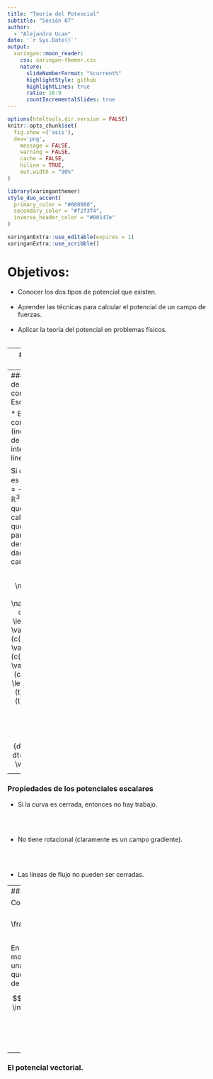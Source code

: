 ```yaml
---
title: "Teoría del Potencial"
subtitle: "Sesión 07"
author: 
  - "Alejandro Ucan"
date: '`r Sys.Date()`'
output:
  xaringan::moon_reader:
    css: xaringan-themer.css
    nature:
      slideNumberFormat: "%current%"
      highlightStyle: github
      highlightLines: true
      ratio: 16:9
      countIncrementalSlides: true
---
```


```r
options(htmltools.dir.version = FALSE)
knitr::opts_chunk$set(
  fig.show =('asis'),
  dev='png',
	message = FALSE,
	warning = FALSE,
	cache = FALSE,
	hiline = TRUE,
	out.width = "90%"
)
```

```r
library(xaringanthemer)
style_duo_accent(
  primary_color = "#000080",
  secondary_color = "#f2f3f4",
  inverse_header_color = "#00147e"
)
```

```r
xaringanExtra::use_editable(expires = 1)
xaringanExtra::use_scribble()
```
# Objetivos:

 * Conocer los dos tipos de potencial que existen. <br/><br/>
 * Aprender las técnicas para calcular el potencial de un campo de fuerzas. <br/><br/>
 * Aplicar la teoría del potencial en problemas físicos. <br/><br/>

---
# ¿Qué es un potencial?

> Un __potencial__ es un objeto que nos va a permitir derivar un campo de fuerzas.

### El potencial escalar.

> Supongamos que tenemos una región simple $D$ y una fuerza $\mathbf{F}$ definia en la región. Si existe una función $\varphi:D\to \mathbb{R}$ de tal manera que $$\mathbf{F}=-\nabla \varphi.$$ Entonces diremos que $\varphi$ es un __potencial escalar__ para $\mathbf{F}.$

<br/><br/>

__Ejemplo:__ El campo gravitacional tiene un potencial escalar asociado.

---
### Propiedades de las Fuerzas con Potencial Escalar.

  * El campo es conservativo (independencias de curvas en integrales de línea).
  
Si $c:[a,b]\to \mathbb{R}^3$ es una curva y $\mathbf{F}=-\nabla \varphi$ dónde $\phi:\mathbb{R}^3\to\mathbb{R}.$ Si queremos calcular el trabajo que realiza una partícula que se desplaza sobre $c$ dada por el campo $\mathbf{F}.$ 

$$ \oint_c \mathbf{F}\cdot ds =-\oint_c \nabla\varphi\cdot ds =- \int_a^b \left(\frac{\partial \varphi}{\partial x}(c(t)),\frac{\partial \varphi}{\partial y}(c(t)),\frac{\partial \varphi}{\partial z}(c(t))\right)\cdot \left(\frac{d x}{dt}(t),\frac{d y}{dt}(t),\frac{d z}{dt}(t)\right)$$

$$ -\int_a^b \frac{d}{dt}\varphi\circ c dt=\varphi(c(b))-\varphi(c(a)).$$

---
### Propiedades de los potenciales escalares

* Si la curva es cerrada, entonces no hay trabajo. 

<br/><br/>

* No tiene rotacional (claramente es un campo gradiente).

<br/><br/>

* Las líneas de flujo no pueden ser cerradas.

---
#### Ejemplo: El campo gravitacional

Consideremos el campo dado por $$\mathbf{F}_G=-k \frac{x\mathbf{i}+y\mathbf{j}+z\mathbf{k}}{x^2+y^2+z^2}.$$

En un punto $p=(x,y,z)$ yo quiero moverme en dirección hacia el "infinito" en una trayectoria recta y calcular el trabajo que obtengo al moverme (contra el campo de fuerza).

$$\int_C \mathbf{F}_G\cdot ds =-\lim_{t\to \infty}\int_t^0 \mathbf{F}_G(c(x))c'(x)dx=-\lim_{t\to \infty} \left[\frac{k}{(x^2+y^2+z^2)}(p)-\frac{k}{x^2+y^2+z^2}(c(t))\right]=\frac{-k}{x^2+y^2+z^2}.$$


---
### El potencial vectorial.

